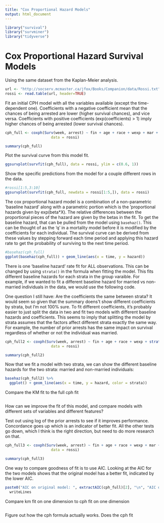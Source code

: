```yaml
---
title: "Cox Proportional Hazard Models"
output: html_document
---
```


```r
library("survival")
library("survminer")
library("tidyverse")
```


# Cox Proportional Hazard Survival Models

Using the same dataset from the Kaplan-Meier analysis.


```r
url <- "http://socserv.mcmaster.ca/jfox/Books/Companion/data/Rossi.txt"
rossi <- read.table(url, header=TRUE)
```

Fit an initial CPH model with all the variables available (except the time-dependent one).  Coefficients with a negative coefficient mean that the chances of being arrested are lower (higher survival chances), and vice versa.  Coefficients with positive coefficients (exp(coefficients) > 1) imply higher chances of being arrested (lower survival chances).

```r
cph_full <- coxph(Surv(week, arrest) ~ fin + age + race + wexp + mar + paro + prio,
                     data = rossi)

summary(cph_full)
```

Plot the survival curve from this model fit.
```r
ggsurvplot(survfit(cph_full), data = rossi, ylim = c(0.6, 1))
```

Show the specific predictions from the model for a couple different rows in the data.
```r
#rossi[1:5,3:10]
ggsurvplot(survfit(cph_full, newdata = rossi[1:5,]), data = rossi)
```

The cox proportional hazard model is a combination of a non-parametric 'baseline hazard' along with a parametric portion which is the 'proportional hazards given by exp(beta*X).  The relative differences between the proportional pieces of the hazard are given by the betas in the fit.  To get the baseline hazard, that can be pulled from the model using `basehaz()`.  This can be thought of as the 'q' in a mortality model before it is modified by the coefficients for each individual.  The survival curve can be derived from these values by stepping forward each time period and applying this hazard rate to get the probability of surviving to the next time period.
```r
#basehaz(cph_full)
ggplot(basehaz(cph_full)) + geom_line(aes(x = time, y = hazard))
```

There is one 'baseline hazard' rate fit for ALL observations.  This can be changed by using `strata()` in the formula when fitting the model.  This fits different baseline hazards for each strata in the group varaible.  For example, if we wanted to fit a different baseline hazard for married vs non-married individuals in the data, we would use the following code.

One question I still have: Are the coefficients the same between strata?  It would seem so given that the summary doens't show different coefficients by strata, but I'm not 100% sure.  To fit different coefficients, it's probably easier to just split the data in two and fit two models with different baseline hazards and coefficients.  This seems to imply that splitting the model by strata assumes that the factors affect different strata exactly the same way.  For example, the number of prior arrests has the same impact on survival regardless of whether or not the individual was married.  
```r
cph_full2 <- coxph(Surv(week, arrest) ~ fin + age + race + wexp + strata(mar) + paro + prio,
                     data = rossi)

summary(cph_full2)
```

Now that we fit a model with two strata, we can show the different baseline hazards for the two strata: married and non-married individuals:
```r
basehaz(cph_full2) %>%
  ggplot() + geom_line(aes(x = time, y = hazard, color = strata))
```

Compare the KM fit to the full cph fit
```r

```

How can we improve the fit of this model, and compare models with different sets of variables and different features?

Test out using log of the prior arrests to see if it improves performance.  Concordance goes up which is an indicator of better fit.  All the other tests go down, which I think is the right direction, but need to do more research on that.
```r
cph_full3 <- coxph(Surv(week, arrest) ~ fin + age + race + wexp + mar + paro + log(prio + 1),
                     data = rossi) 

summary(cph_full3)
```

One way to compare goodness of fit is to use AIC.  Looking at the AIC for the two models shows that the original model has a better fit, indicated by the lower AIC.  
```r
paste0("AIC on original model: ", extractAIC(cph_full)[2], "\n", "AIC on modified model: ", extractAIC(cph_full2)[2]) %>% 
  writeLines

```
Compare km fit on one dimension to cph fit on one dimension
```r

```

Figure out how the cph formula actually works.  Does the cph fit 
```r

```